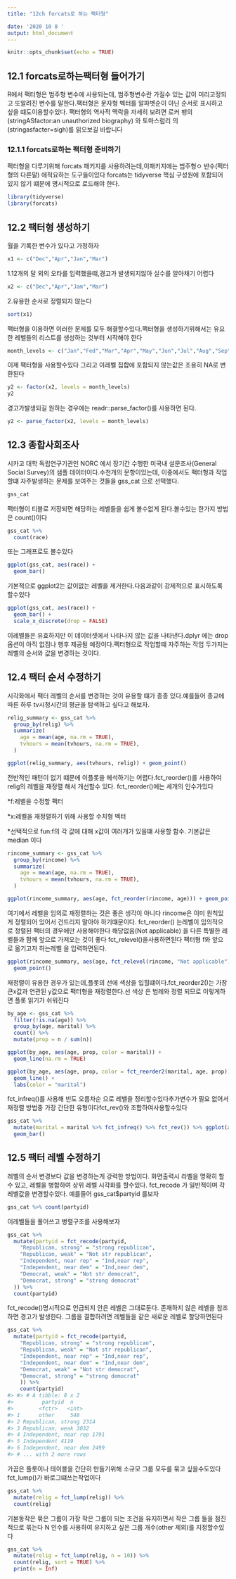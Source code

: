 ```yaml
---
title: "12ch forcats로 하는 팩터형"

date: '2020 10 8 '
output: html_document
---
```


```r
knitr::opts_chunk$set(echo = TRUE)
```

## 12.1 forcats로하는팩터형 들어가기
R에서 팩터형은 범주형 변수에 사용되는데, 범주형변수란 가질수 있는 값이 미리고정되고 또알려진 변수를 말한다.팩터형은 문자형 벡터를 알파벳순이 아닌 순서로 표시하고 싶을 떄도이용할수있다. 팩터형의 역사적 맥락을 자세히 보려면 로커 팽의 (stringASfactor:an unauthorized biography) 와 토마스럼리 의
 (stringasfacter=sigh)를 읽오보길 바랍니다
 

### 12.1.1 forcats로하는 팩터형 준비하기
팩터형을 다루기위해 forcats 패키지를 사용하려는데,이패키지에는 범주형ㅇ 뱐수(팩터형의 다른말)
에적요하는 도구들이있다 forcats는 tidyverse 핵심 구성원에 포함되어있지 않기 떄문에 명시적으로 로드해야 한다.

```r
library(tidyverse)
library(forcats)
```

## 12.2 팩터형 생성하기
월을 기록한 변수가 있다고 가정하자

```r
x1 <- c("Dec","Apr","Jan","Mar")
```

1.12개의 달 외의 오타를 입력했을떄,경고가 발생되지않아 실수를 알아채기 어렵다
```r
x2 <- c("Dec","Apr","Jam","Mar")
```

2.유용한 순서로 정렬되지 않는다
```r
sort(x1)
```

팩터형을 이용하면 이러한 문제를 모두 해결할수있다.팩터형을 생성하기위해서는 유요한 레벨들의 리스트를 생성하는 것부터 시작해야 한다

```r
month_levels <- c("Jan","Fed","Mar","Apr","May","Jun","Jul","Aug","Sep","Oct","Nov","Dec")
```

이제 팩터형을 사용할수있다
그리고 이레벨 집합에 포함되지 않는값은 조용히 NA로 변환된다

```r
y2 <- factor(x2, levels = month_levels) 
y2

```

경고가발생되길 원하는 경우에는 readr::parse_factor()를 사용하면 된다.

```r
y2 <- parse_factor(x2, levels = month_levels)

```

## 12.3 종합사회조사
시카고 대학 독립연구기관인 NORC 에서 장기간 수행한 미국내 설문조사(General Social Survey)의 샘플 데이터이다.수천개의 문항이있는데, 이중에서도 팩터형과 작업할떄 자주발생하는 문제를 보여주는 것들을 gss_cat 으로 선택했다.

```r
gss_cat

```

팩터형이 티블로 저장되면 해당하는 레벨들을 쉽게 볼수없게 된다.볼수있는 한가지 방법은 count()이다

```r
gss_cat %>%
  count(race)

```

또는 그래프로도 볼수있다

```r
ggplot(gss_cat, aes(race)) +
  geom_bar()
```

기본적으로 ggplot2는 값이없는 레벨을 제거한다.다음과같이
강제적으로 표시하도록 할수있다


```r
ggplot(gss_cat, aes(race)) +
  geom_bar() +
  scale_x_discrete(drop = FALSE)
```


이레벨들은 유효하지만 이 데이터셋에서 나타나지 않는 값을 나타낸다.dplyr 에는 drop 옵션이 아직 없짐나 행후 제공될 예정이다.펙터형으로 작업할떄 자주하는 작업 두가지는 레벨의 순서와 값을 변경하는 것이다.


## 12.4 팩터 순서 수정하기
시각화에서 팩터 레벨의 순서를 변경하는 것이 유용할 떄가 종종 있다.예를들어 종교에 따른 하루 tv시청시간의 평균을 탐색하고 싶다고 해보자.

```r
relig_summary <- gss_cat %>%
  group_by(relig) %>%
  summarize(
    age = mean(age, na.rm = TRUE),
    tvhours = mean(tvhours, na.rm = TRUE),
  )

ggplot(relig_summary, aes(tvhours, relig)) + geom_point()
```

전반적인 패턴이 없기 떄문에 이플롯을 헤석하기는 어렵다.fct_reorder()를 사용하여 relig의 레벨을 재정렬 해서 개선할수 있다. fct_reorder()에는 세개의 인수가있다

*f:레벨을 수정할 팩터

*x:레벨을 재정렬하기 위해 사용할 수치형 벡터

*선택적으로 fun:f의 각 값에 대해 x값이 여러개가 있을떄 사용할 함수. 기본값은 median 이다


```r
rincome_summary <- gss_cat %>%
  group_by(rincome) %>%
  summarize(
    age = mean(age, na.rm = TRUE),
    tvhours = mean(tvhours, na.rm = TRUE),
  )

ggplot(rincome_summary, aes(age, fct_reorder(rincome, age))) + geom_point()
```

여기에서 레벨을 임의로 재정렬하는 것은 좋은 생각이 아니다
rincome은 이미 원칙있게 정렬되어 있어서 건드리지 말아야 하기떄문이다. fct_reorder() 는레벨이 임의적으로 정렬된 팩터의 경우에만 사용해야한다
해당없음(Not applicable) 을 다른 특별한 레벨들과 함께 앞으로 가져오는 것이 좋다 fct_relevel()을사용하면된다
팩터형 f와 앞으로 옮기고자 하는레벨 을 입력하면된다.

```r
ggplot(rincome_summary, aes(age, fct_relevel(rincome, "Not applicable"))) +
  geom_point()
```

재정렬이 유용한 경우가 있는데,플롯의 선에 색상을 입힐떄이다.fct_reorder2()는 가장 큰x값과 연관된 y값으로 팩터형을 재정렬한다.선 색상 은 범례와 정렬 되므로 이렇게하면
플롯 읽기가 쉬워진다

```r
by_age <- gss_cat %>%
  filter(!is.na(age)) %>%
  group_by(age, marital) %>%
  count() %>%
  mutate(prop = n / sum(n))

ggplot(by_age, aes(age, prop, color = marital)) +
  geom_line(na.rm = TRUE)

ggplot(by_age, aes(age, prop, color = fct_reorder2(marital, age, prop))) +
  geom_line() +
  labs(color = "marital")
```

fct_infreq()를 사용해 빈도 오름차순 으로 레벨을 정리할수있다추가변수가 필요 없어서 재정렬 방법중 가장 간단한 유형이다fct_rev()와 조합하여사용할수있다



```r
gss_cat %>%
  mutate(marital = marital %>% fct_infreq() %>% fct_rev()) %>% ggplot(aes(marital)) +
  geom_bar()
```

## 12.5 팩터 레벨 수정하기

레벨의 순서 변경보다 값을 변경하는게 강력한 방법이다.
화면출력시 라벨을 명확히 할수 있고, 레벨을 병합하여 상위 레벨 시각화를 할수있다. fct_recode 가 일반적이며 각레벨값을 변경할수있다. 예를들어 gss_cat$partyid 를보자

```r
gss_cat %>% count(partyid)

```

이레벨들을 풀어쓰고 병렬구조를 사용해보자


```r
gss_cat %>%
  mutate(partyid = fct_recode(partyid,
    "Republican, strong" = "strong republican",
    "Republican, weak" = "Not str republican",
    "Independent, near rep" = "Ind,near rep",
    "Independent, near dem" = "Ind,near dem",
    "Democrat, weak" = "Not str democrat",
    "Democrat, strong" = "strong democrat"
  )) %>%
  count(partyid)

```

fct_recode()명시적으로 언급되지 안은 레벨은 그대로둔다.
존재하지 않은 레벨을 참조하면 경고가 발생한다.
그룹을 결합하려면 레벨들을 같은 새로운 레벨로 할당하면된다

```r
gss_cat %>%
  mutate(partyid = fct_recode(partyid,
    "Republican, strong" = "strong republican",
    "Republican, weak" = "Not str republican",
    "Independent, near rep" = "Ind,near rep",
    "Independent, near dem" = "Ind,near dem",
    "Democrat, weak" = "Not str democrat",
    "Democrat, strong" = "strong democrat"
    )) %>%
    count(partyid)
#> #> # A tibble: 8 x 2
#>         partyid  n
#>        <fctr>   <int>
#> 1      other     548     
#> 2 Republican, strong 2314
#> 3 Republican, weak 3032
#> 4 Independent, near rep 1791
#> 5 Independent 4119
#> 6 Independent, near dem 2499
#> # ... with 2 more rows
```

가끔은 플룻이나 테이블을 간단히 만들기위해 소규모 그룹 모두를 묶고 싶을수도있다 fct_lump()가 바로그떄쓰는작업이다

```r
gss_cat %>%
  mutate(relig = fct_lump(relig)) %>%
  count(relig)

```


기본동작은 묶은 그룹이 가장 작은 그룹이 되는 조건을 유지하면서 작은 그룹 들을 점진적으로 묶는다
N 인수를 사용하여 유지하고 싶은 그룹 개수(other 제외)를 지정할수있다

```r
gss_cat %>%
  mutate(relig = fct_lump(relig, n = 10)) %>%
  count(relig, sort = TRUE) %>%
  print(n = Inf)

```

